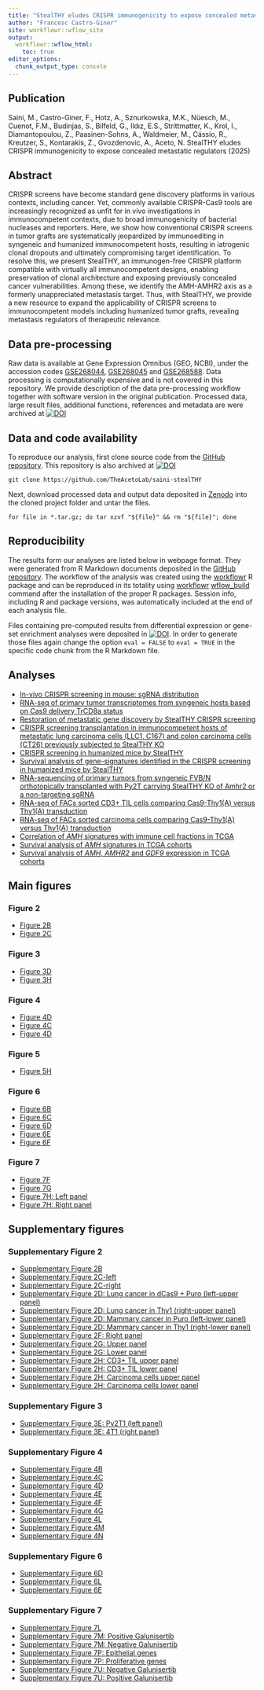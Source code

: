 ```yaml
---
title: "StealTHY eludes CRISPR immunogenicity to expose concealed metastatic regulators"
author: "Francesc Castro-Giner"
site: workflowr::wflow_site
output:
  workflowr::wflow_html:
    toc: true
editor_options:
  chunk_output_type: console
---
```


## Publication

Saini, M., Castro-Giner, F., Hotz, A., Sznurkowska, M.K., Nüesch, M., Cuenot, F.M., Budinjas, S., Bilfeld, G., Ildız, E.S., Strittmatter, K., Krol, I., Diamantopoulou, Z., Paasinen-Sohns, A., Waldmeier, M., Cássio, R., Kreutzer, S., Kontarakis, Z., Gvozdenovic, A., Aceto, N. StealTHY eludes CRISPR immunogenicity to expose concealed metastatic regulators (2025)


## Abstract

CRISPR screens have become standard gene discovery platforms in various contexts, including cancer. Yet, commonly available CRISPR-Cas9 tools are increasingly recognized as unfit for in vivo investigations in immunocompetent contexts, due to broad immunogenicity of bacterial nucleases and reporters. Here, we show how conventional CRISPR screens in tumor grafts are systematically jeopardized by immunoediting in syngeneic and humanized immunocompetent hosts, resulting in iatrogenic clonal dropouts and ultimately compromising target identification. To resolve this, we present StealTHY, an immunogen-free CRISPR platform compatible with virtually all immunocompetent designs, enabling preservation of clonal architecture and exposing previously concealed cancer vulnerabilities. Among these, we identify the AMH-AMHR2 axis as a formerly unappreciated metastasis target. Thus, with StealTHY, we provide a new resource to expand the applicability of CRISPR screens to immunocompetent models including humanized tumor grafts, revealing metastasis regulators of therapeutic relevance. 

## Data pre-processing

Raw data is available at Gene Expression Omnibus (GEO, NCBI), under the accession codes [GSE268044](https://www.ncbi.nlm.nih.gov/geo/query/acc.cgi?acc=GSE268044), [GSE268045](https://www.ncbi.nlm.nih.gov/geo/query/acc.cgi?acc=GSE268045) and [GSE268588](https://www.ncbi.nlm.nih.gov/geo/query/acc.cgi?acc=GSE268588). Data processing is computationally expensive and is not covered in this repository. We provide description of the data pre-processing workflow together with software version in the original publication. Processed data, large result files, additional functions, references and metadata are were archived at [![DOI](https://zenodo.org/doi/10.5281/zenodo.11208099.svg)](https://doi.org/10.5281/zenodo.11208099)

##  Data and code availability

To reproduce our analysis, first clone source code from the [GitHub repository](https://github.com/TheAcetoLab/saini-stealTHY). This repository is also archived at [![DOI](https://zenodo.org/badge/DOI/10.5281/zenodo.11208099.svg)](https://doi.org/10.5281/11208099)

    git clone https://github.com/TheAcetoLab/saini-stealTHY

Next, download processed data and output data deposited in [Zenodo](https://doi.org/10.5281/zenodo.11374563) into the cloned project folder and untar the files.

    for file in *.tar.gz; do tar xzvf "${file}" && rm "${file}"; done
    

## Reproducibility

The results form our analyses are listed below in webpage format. They were generated from R Markdown documents deposited in the [GitHub repository](https://github.com/TheAcetoLab/saini-stealTHY). The workflow of the analysis was created using the [workflowr](https://cran.r-project.org/web/packages/workflowr/index.html) R package and can be reproduced in its totality using [workflowr](https://cran.r-project.org/web/packages/workflowr/index.html) [wflow_build](https://jdblischak.github.io/workflowrBeta/reference/wflow_build.html) command after the installation of the proper R packages. Session info, including R and package versions, was automatically included at the end of each analysis file.

Files containing pre-computed results from differential expression or gene-set enrichment analyses were deposited in [![DOI](https://zenodo.org/badge/DOI/10.5281/zenodo.11374563.svg)](https://doi.org/10.5281/zenodo.11374563). In order to generate those files again change the option `eval = FALSE` to `eval = TRUE` in the specific code chunk from the R Markdown file.

## Analyses
-   [In-vivo CRISPR screening in mouse: sgRNA distribution](crispr-mm_2215_sgRNA-clonality.html)
-   [RNA-seq of primary tumor transcriptomes from syngeneic hosts based on Cas9 delivery TrCD8a status](rnaseq-tumor-bulk.html)
-   [Restoration of metastatic gene discovery by StealTHY CRISPR screening](crispr-mm_2215_sgRNA-StealTHY.html)
-   [CRISPR screening transplantation in immunocompetent hosts of metastatic lung carcinoma cells (LLC1, C167) and colon carcinoma cells (CT26) previously subjected to StealTHY KO](crispr-mm_2215_sgRNA-CMT167-LLC1-CT26.html)
-   [CRISPR screening in humanized mice by StealTHY](crispr-hsapiens_2180_sgRNA.html)
-   [Survival analysis of gene-signatures identified in the CRISPR screening in humanized mice by StealTHY](tcga_survival_crispr_hits_signatures.html)
-   [RNA-sequencing of primary tumors from syngeneic FVB/N orthotopically transplanted with Py2T carrying StealTHY KO of Amhr2 or a non-targeting sgRNA](rnaseq-amhr2_ko-deg.html)
-   [RNA-seq of FACs sorted CD3+ TIL cells comparing Cas9-Thy1(A) versus Thy1(A) transduction](rnaseq-tumor-facs-immune.html)
-   [RNA-seq of FACs sorted carcinoma cells comparing Cas9-Thy1(A) versus Thy1(A) transduction](rnaseq-tumor-facs-cancer.html)
-   [Correlation of *AMH* signatures with immune cell fractions in TCGA](tcga_immune_infiltrate_amhr2_ko_signatures.html)
-   [Survival analysis of *AMH* signatures in TCGA cohorts](tcga_survival_amhr2_ko_signatures.html)
-   [Survival analysis of *AMH*, *AMHR2* and *GDF9* expression in TCGA cohorts](tcga_survival_crispr_hits_genes.html)



## Main figures

### Figure 2
-   [Figure 2B](crispr-mm_2215_sgRNA-clonality.html#31_Figure_2B:_sgRNA_distribution_in_mice_transplanted_with_4T1_cells)
-   [Figure 2C](crispr-mm_2215_sgRNA-clonality.html#5_Figure_2C:_Representative_Müller_plots_of_4T1_in_syngeneic_recipients)
    
### Figure 3
-   [Figure 3D](rnaseq-tumor-bulk.html#Figure_3D_:_qRT-PCR_in_TrCD8a+_and_TrCD8a-)
-   [Figure 3H](rnaseq-tumor-bulk.html#Figure_3H:_Sample_distances_in_MVT1_models)

### Figure 4
-   [Figure 4D](crispr-mm_2215_sgRNA-StealTHY.html#sgRNA_distribution2)
-   [Figure 4C](crispr-mm_2215_sgRNA-StealTHY.html#Figure_4C_and_Supplementary_Figure_4F)
-   [Figure 4D](crispr-mm_2215_sgRNA-StealTHY.html#Figure_4D:_Proportion_of_non-expressed_hits)

### Figure 5   
-   [Figure 5H](crispr-hsapiens_2180_sgRNA.html#31_Figure_5H:_Muller_plots_for_huNSGs)

### Figure 6    
-   [Figure 6B](crispr-hsapiens_2180_sgRNA.html#sgRNA_distribution_by_condition_Primary_tumor)
-   [Figure 6C](crispr-hsapiens_2180_sgRNA.html#Figure_6C:_Volcano_plots_showing_genes_Lungs_over_Primary_Tumor_in_StealTHY_KO)
-   [Figure 6D](crispr-hsapiens_2180_sgRNA.html#Figure_6D:_Distribution_of_the_fold-change_of_Lungs_over_Primary_Tumor_in_huNSG_and_NSG_host)
-   [Figure 6E](tcga_survival_crispr_hits_signatures.html#Figure_6F:_Forest_plot_by_study)
-   [Figure 6F](tcga_survival_crispr_hits_signatures.html#Figure_6E:_Kaplan-Meier_plots)

### Figure 7    
-   [Figure 7F](rnaseq-amhr2_ko-deg.html#__531_Comparison_InVivo_AMHR2_KO_+_AMHR2_KO_culture–over–InVivo_Control_sgRNA_+_AMHR2_Control_culture_)
-   [Figure 7G](tcga_immune_infiltrate_amhr2_ko_signatures.html#4_Figure_7G:_Correlation_of_AMH_signatures_with_immune_cell_fractions_across_TCGA_cohorts_(Heatmaps))
-   [Figure 7H: Left panel](tcga_survival_amhr2_ko_signatures.html#Figure_7H_Right:_Pooled_Kaplan-Meier_plots_-_Optimal_cut-off)
-   [Figure 7H: Right panel](tcga_survival_amhr2_ko_signatures.html#Figure_7H_Left:_Forest_plot_by_study)
      

    
## Supplementary figures

### Supplementary Figure 2
-   [Supplementary Figure 2B](crispr-mm_2215_sgRNA-clonality.html#32_Supplementary_Figure_2B:_sgRNA_distribution_in_mice_transplanted_with_Py2T_and_MVT1_cells)
-   [Supplementary Figure 2C-left](crispr-mm_2215_sgRNA-clonality.html#41_Supplementary_Figure_2C_left_:_K-S_test_table)
-   [Supplementary Figure 2C-right](crispr-mm_2215_sgRNA-clonality.html#42_Supplementary_Figure_2C_right_:_Empirical_Cumulative_Density_Function_(ECDF)_plots)
-   [Supplementary Figure 2D: Lung cancer in dCas9 + Puro (left-upper panel)](crispr-mm_2215_sgRNA-clonality.html#21_Supplementary_Figure_2D_(left_upper))
-   [Supplementary Figure 2D: Lung cancer in Thy1 (right-upper panel)](crispr-mm_2215_sgRNA-clonality.html#22_Supplementary_Figure_2D_(right_upper))
-   [Supplementary Figure 2D: Mammary cancer in Puro (left-lower panel)](crispr-mm_2215_sgRNA-clonality.html#Supplementary_Figure_2D:_Metastasis_-_Puro_(left_lower))
-   [Supplementary Figure 2D: Mammary cancer in Thy1 (right-lower panel)](crispr-mm_2215_sgRNA-clonality.html#Supplementary_Figure_2D:_Metastasis_-_Thy1_(right_lower))
-   [Supplementary Figure 2F: Right panel](crispr-mm_2215_sgRNA-clonality.html#23_Supplementary_Figure_2F)
-   [Supplementary Figure 2G: Upper panel](rnaseq-tumor-bulk.html#Supplementary_Figure_2G_top:_Differential_expressed_genes_in_dCas9-Thy1_over_Thy1_transduction)
-   [Supplementary Figure 2G: Lower panel](rnaseq-tumor-bulk.html#Supplementary_Figure_2G_bottom:_Representative_gene-sets_enriched_in_dCas9-Thy1_over_Thy1_transduction)
-   [Supplementary Figure 2H: CD3+ TIL upper panel](rnaseq-tumor-facs-immune.html#41_Supplementary_Figure_2H_top_left:_Differential_expressed_genes_in_dCas9-Thy1_over_Thy1_transduction_in_sorted_CD3-positive_TILs)
-   [Supplementary Figure 2H: CD3+ TIL lower panel](rnaseq-tumor-facs-immune.html#51_Supplementary_Figure_2H_bottom_left:_Representative_gene-sets_enriched_in_dCas9-Thy1_over_Thy1_transduction) 
-   [Supplementary Figure 2H: Carcinoma cells upper panel](rnaseq-tumor-facs-cancer.html#41_Supplementary_Figure_2H_top_right:_Differential_expressed_genes_in_dCas9-Thy1_over_Thy1_transduction_in_sorted_carcinoma_cells)
-   [Supplementary Figure 2H: Carcinoma cells lower panel](rnaseq-tumor-facs-cancer.html#51_Supplementary_Figure_2H_bottom_right:_Representative_gene-sets_enriched_in_dCas9-Thy1_over_Thy1_transduction)  

### Supplementary Figure 3   
-   [Supplementary Figure 3E: Py2T1 (left panel)](rnaseq-tumor-bulk.html#Supplementary_figure_3E_left:_Sample_distances_in_Py2T_model)
-   [Supplementary Figure 3E: 4T1 (right panel)](rnaseq-tumor-bulk.html#Supplementary_figure_3E_right:_Sample_distances_in_4T1_model)

### Supplementary Figure 4  
-   [Supplementary Figure 4B](crispr-mm_2215_sgRNA-StealTHY.html#Supplementary_figure_4B:_sgRNA_distribution_in_mice_transplanted_with_4T1_cells_previously_subjected_to_StealTHY_KO)
-   [Supplementary Figure 4C](crispr-mm_2215_sgRNA-clonality.html#7_Supplementary_Figure_4C)
-   [Supplementary Figure 4D](crispr-mm_2215_sgRNA-StealTHY.html#Supplementary_Figure_4D_:_K-S_test_table)
-   [Supplementary Figure 4E](crispr-mm_2215_sgRNA-StealTHY.html#Supplementary_Figure_4E)
-   [Supplementary Figure 4F](crispr-mm_2215_sgRNA-StealTHY.html#Figure_4C_and_Supplementary_Figure_4F)
-   [Supplementary Figure 4G](crispr-mm_2215_sgRNA-StealTHY.html#Supplementary_figure_4G:_Proportion_of_non-expressed_hits)
-   [Supplementary Figure 4L](crispr-mm_2215_sgRNA-clonality.html#24_Supplementary_Figure_4L)
-   [Supplementary Figure 4M](crispr-mm_2215_sgRNA-CMT167-LLC1-CT26.html#Supplementary_figure_4M:_Differential_abundance_of_selected_genes)
-   [Supplementary Figure 4N](crispr-mm_2215_sgRNA-CMT167-LLC1-CT26.html#Supplementary_figure_4N:_Muller_plots_of_selected_genes)
    
### Supplementary Figure 6
-   [Supplementary Figure 6D](crispr-hsapiens_2180_sgRNA.html#Supplementary_Figure_6D:_Fold-change_of_Lungs_over_Primary_Tumor_in_huNSG_and_NSG_host)
-   [Supplementary Figure 6L](tcga_survival_crispr_hits_genes.html#Supplementary_Figure_6L:_Forest_plot_by_study)
-   [Supplementary Figure 6E](tcga_survival_crispr_hits_genes.html#Supplementary_Figure_6E:_Kaplan-Meier_plots)

### Supplementary Figure 7     
-   [Supplementary Figure 7L](rnaseq-amhr2_ko-deg.html#Supplementary_Figure_7L)
-   [Supplementary Figure 7M: Positive Galunisertib](rnaseq-amhr2_ko-deg.html#Supplementary_Figure_7M_(Galunisertib_positive))
-   [Supplementary Figure 7M: Negative Galunisertib](rnaseq-amhr2_ko-deg.html#Mammary_epithelium_proliferation30)
-   [Supplementary Figure 7P: Epithelial genes](rnaseq-amhr2_ko-deg.html#EMT_regulators_and_targets)
-   [Supplementary Figure 7P: Proliferative genes](rnaseq-amhr2_ko-deg.html#Mammary_epithelium_proliferation)
-   [Supplementary Figure 7U: Negative Galunisertib](rnaseq-amhr2_ko-deg.html#Supplementary_Figure_7U_left)
-   [Supplementary Figure 7U: Positive Galunisertib](rnaseq-amhr2_ko-deg.html#Supplementary_Figure_7U_right_(Galunisertib_positive))

